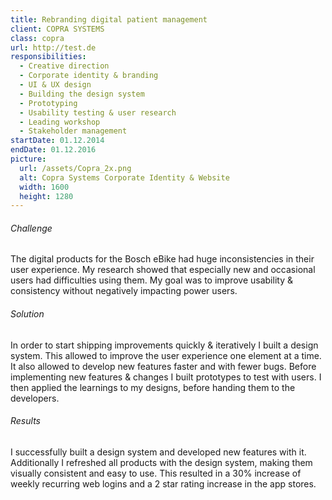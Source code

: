 ```yaml
---
title: Rebranding digital patient management
client: COPRA SYSTEMS
class: copra
url: http://test.de
responsibilities:
  - Creative direction
  - Corporate identity & branding
  - UI & UX design
  - Building the design system
  - Prototyping
  - Usability testing & user research
  - Leading workshop
  - Stakeholder management
startDate: 01.12.2014
endDate: 01.12.2016
picture:
  url: /assets/Copra_2x.png
  alt: Copra Systems Corporate Identity & Website
  width: 1600
  height: 1280
---
```

###### Challenge
The digital products for the Bosch eBike had huge inconsistencies in their user experience. My research showed that especially new and occasional users had difficulties using them. My goal was to improve usability & consistency without negatively impacting power users.
###### Solution
In order to start shipping improvements quickly & iteratively I built a design system. This allowed to improve the user experience one element at a time. It also allowed to develop new features faster and with fewer bugs. Before implementing new features & changes I built prototypes to test with users. I then applied the learnings to my designs, before handing them to the developers.
###### Results
I successfully built a design system and developed new features with it. Additionally I refreshed all products with the design system, making them visually consistent and easy to use. This resulted in a 30% increase of weekly recurring web logins and a 2 star rating increase in the app stores.

